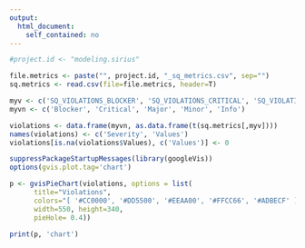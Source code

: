 ```yaml
---
output: 
  html_document:
    self_contained: no
---
```


```r

#project.id <- "modeling.sirius"

file.metrics <- paste("", project.id, "_sq_metrics.csv", sep="")
sq.metrics <- read.csv(file=file.metrics, header=T)

myv <- c('SQ_VIOLATIONS_BLOCKER', 'SQ_VIOLATIONS_CRITICAL', 'SQ_VIOLATIONS_MAJOR', 'SQ_VIOLATIONS_MINOR', 'SQ_VIOLATIONS_INFO')
myvn <- c('Blocker', 'Critical', 'Major', 'Minor', 'Info')

violations <- data.frame(myvn, as.data.frame(t(sq.metrics[,myv])))
names(violations) <- c('Severity', 'Values')
violations[is.na(violations$Values), c('Values')] <- 0

suppressPackageStartupMessages(library(googleVis))
options(gvis.plot.tag='chart')

p <- gvisPieChart(violations, options = list(
      title="Violations",
      colors="[ '#CC0000', '#DD5500', '#EEAA00', '#FFCC66', '#ADBECF' ]",
      width=550, height=340,
      pieHole= 0.4))

print(p, 'chart')
```